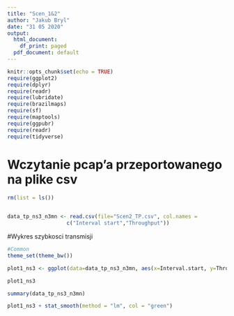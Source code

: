 ---
title: "Scen_1&2"
author: "Jakub Bryl"
date: "31 05 2020"
output:
  html_document:
    df_print: paged
  pdf_document: default
---

```{r setup, include=FALSE}
knitr::opts_chunk$set(echo = TRUE)
require(ggplot2)
require(dplyr)
require(readr)
require(lubridate)
require(brazilmaps)
require(sf)
require(maptools)
require(ggpubr)
require(readr)
require(tidyverse)
```


# Wczytanie pcap'a przeportowanego na plike csv
```{r}
rm(list = ls())


data_tp_ns3_n3mn <- read.csv(file="Scen2_TP.csv", col.names = 
                   c("Interval start","Throughput"))
```



#Wykres szybkosci transmisji
```{r}
#Common
theme_set(theme_bw())

plot1_ns3 <- ggplot(data=data_tp_ns3_n3mn, aes(x=Interval.start, y=Throughput)) + geom_line(color="red") + geom_point(color="purple") +labs(x = "Czas [s]", y = "Szybkość transmisji [b/s]") + theme(axis.title.x = element_text(color = "black", size = 12), axis.title.y = element_text(color = "black", size = 12)) + ggtitle("Szybkości transmisji w scen. 2") + theme(axis.text.x = element_text(size=12),axis.text.y = element_text(size=12), legend.title = element_text(colour="chocolate", size=14, face="bold"))

plot1_ns3
```

```{r}
summary(data_tp_ns3_n3mn)
```

```{r}
plot1_ns3 + stat_smooth(method = "lm", col = "green")
```


